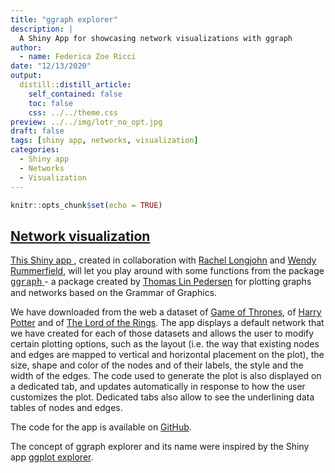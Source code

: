 ```yaml
---
title: "ggraph explorer"
description: |
  A Shiny App for showcasing network visualizations with ggraph
author: 
  - name: Federica Zoe Ricci
date: "12/13/2020"
output:
  distill::distill_article:
    self_contained: false
    toc: false
    css: ../../theme.css
preview: ../../img/lotr_no_opt.jpg
draft: false
tags: [shiny app, networks, visualization]
categories:
  - Shiny app
  - Networks
  - Visualization
---
```


```r
knitr::opts_chunk$set(echo = TRUE)
```

<h2> <a href='https://federica-zoe-ricci.shinyapps.io/ggraph-explorer/'> Network visualization  <i class='fab fa-wpexplorer'></i> </a> </h2>

<a href='https://federica-zoe-ricci.shinyapps.io/ggraph-explorer/'> This Shiny app </a>, created in collaboration with [Rachel Longjohn](https://rlongjohn.github.io/) and [Wendy Rummerfield](https://github.com/wendyrummer13), will let you play around with some functions from the package <a href='https://cran.r-project.org/web/packages/ggraph/index.html' target="_blank"> <font face = "courier">ggraph</font> </a> 
- a package created by [Thomas Lin Pedersen](https://github.com/thomasp85) for plotting graphs and networks based on the Grammar of Graphics. 


We have downloaded from the web a dataset of [Game of Thrones](https://bigdata.duke.edu/projects/social-network-analysis-basics-case-studies-game-thrones-and-national-hockey-league), of 
[Harry Potter](https://github.com/efekarakus/potter-network) and of [The Lord of the Rings](https://rdrr.io/github/schochastics/networkdata/man/movie_439.html). The app displays a default network that we have created for each of those datasets and allows the user to modify certain plotting options, such as the layout (i.e. the way that existing nodes and edges are mapped to vertical and horizontal placement on the plot), the size, shape and color of the nodes and of their labels, the style and the width of the edges. The code used to generate the plot is also displayed on a dedicated tab, and updates automatically in response to how the user customizes the plot. Dedicated tabs also allow to see the underlining data tables of nodes and edges.

The code for the app is available on <a href='https://github.com/federicazoe/ggraph-explorer' target="_blank"> GitHub</a>.

The concept of ggraph explorer and its name were inspired by the Shiny app [ggplot explorer](http://databall.co/shiny/shinyggplot/). 
